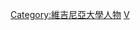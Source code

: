 {{Commonscat|Alumni of the University of Virginia}}

[[Category:維吉尼亞大學人物|Category:維吉尼亞大學人物]]
[[Category:弗吉尼亞州各大學校友|V]]